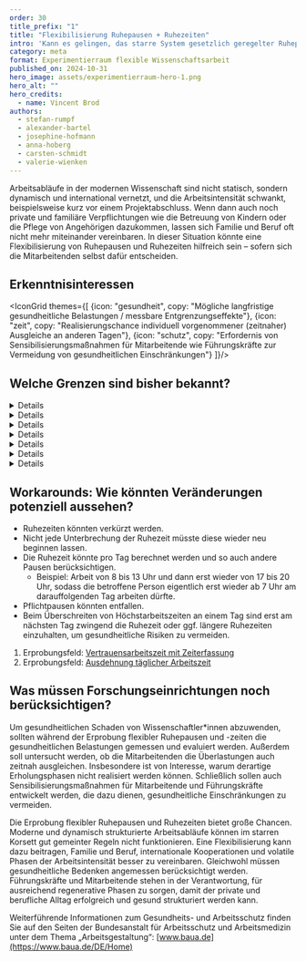 ```yaml
---
order: 30
title_prefix: "1"
title: "Flexibilisierung Ruhepausen + Ruhezeiten"
intro: 'Kann es gelingen, das starre System gesetzlich geregelter Ruhepausen und Ruhezeiten aufzubrechen, ohne die Gesundheit der Mitarbeitenden zu gefährden? Im Rahmen dieses Erprobungsfeldes sollen die Chancen und Herausforderungen dieser Flexibilisierung untersucht werden.'
category: meta
format: Experimentierraum flexible Wissenschaftsarbeit
published_on: 2024-10-31
hero_image: assets/experimentierraum-hero-1.png
hero_alt: ""
hero_credits:
  - name: Vincent Brod
authors:
  - stefan-rumpf
  - alexander-bartel
  - josephine-hofmann
  - anna-hoberg
  - carsten-schmidt
  - valerie-wienken
---
```


<Leadin>Arbeitsabläufe</Leadin> in der modernen Wissenschaft sind nicht statisch, sondern dynamisch und international vernetzt, und die Arbeitsintensität schwankt, beispielsweise kurz vor einem Projektabschluss. Wenn dann auch noch private und familiäre Verpflichtungen wie die Betreuung von Kindern oder die Pflege von Angehörigen dazukommen, lassen sich Familie und Beruf oft nicht mehr miteinander vereinbaren. In dieser Situation könnte eine Flexibilisierung von Ruhepausen und Ruhezeiten hilfreich sein – sofern sich die Mitarbeitenden selbst dafür entscheiden.

## Erkenntnisinteressen

<IconGrid themes={[
  {icon: "gesundheit", copy: "Mögliche langfristige gesundheitliche Belastungen / messbare Entgrenzungseffekte"},
  {icon: "zeit", copy: "Realisierungschance individuell vorgenommener (zeitnaher) Ausgleiche an anderen Tagen"},
  {icon: "schutz", copy: "Erfordernis von Sensibilisierungsmaßnahmen für Mitarbeitende wie Führungskräfte zur Vermeidung von gesundheitlichen Einschränkungen"}
]}/>

## Welche Grenzen sind bisher bekannt?

<DetailsGroup>

<Details summary="Arbeitsrechtliche Grenzen">

Bislang setzt das Arbeitszeitgesetz enge Grenzen.

Ruhepausen: Gemäß § 4 ArbZG muss die Arbeit durch im Voraus feststehende Ruhepausen von mind. 30 Minuten bei einer Arbeitszeit von 6 bis 9 Stunden und 45 Minuten bei einer Arbeitszeit über 9 Stunden unterbrochen werden. Für Jugendliche unter 18 Jahren gilt nach § 11 JArbSchG eine gesonderte Regelung. Die Pause darf nicht am Anfang oder am Ende der Arbeitszeit liegen und muss mindestens 15 Minuten dauern. Die Beschäftigten müssen frei darüber entscheiden können, wo und wie sie diese Zeit verbringen wollen.

Von § 4 ArbZG kann z. B. in folgenden „außergewöhnlichen Fällen“ abgewichen werden:

- vorübergehende Arbeiten in Notfällen und in außergewöhnlichen Fällen, § 14 Abs. 1 ArbZG;
- in Forschung und Lehre, bei unaufschiebbaren Vor- und Abschlussarbeiten sowie bei unaufschiebbaren Arbeiten zur Behandlung, Betreuung und Pflege von Personen bzw. zur Behandlung und Pflege von Tieren an einzelnen Tagen (§ 14 Abs. 2 Nr. 2 ArbZG).

Bei Anwendung von § 14 darf die Arbeitszeit 48 Stunden wöchentlich im Durchschnitt von 6 Kalendermonaten oder 24 Wochen nicht überschreiten.

Ruhezeit: Gemäß § 5 ArbZG müssen Beschäftigte nach Beendigung der täglichen Arbeitszeit eine ununterbrochene Ruhezeit von mindestens 11 Stunden haben. Eine Ausnahme macht § 5 Abs. 2 u. a. bei Einrichtungen zur Behandlung, Pflege und Betreuung von Personen, der Landwirtschaft oder Tierhaltung. Hier kann die Dauer der Ruhezeit von 11 Stunden um bis zu 1 Stunde verkürzt werden, wenn jede Verkürzung der Ruhezeit innerhalb eines Kalendermonats oder innerhalb von vier Wochen durch Verlängerung einer anderen Ruhezeit auf mindestens 12 Stunden ausgeglichen wird.

Gemäß § 7 Abs. 1 ArbZG können die Tarifvertragsparteien die Ruhezeit um bis zu zwei Stunden verkürzen, wenn die Art der Arbeit dies erfordert und die Kürzung innerhalb eines festzulegenden Zeitraums ausgeglichen wird.

Vor einer darüber hinausgehenden Flexibilisierung von Ruhezeiten und Ruhepausen müsste daher das Arbeitszeitgesetz reformiert werden.

</Details>

<Details summary="Technische Grenzen">

Die Umsetzung in anders programmierten Zeiterfassungssystemen (mit automatischer Kappung, Voreinstellungen, o. ä.) stellt Forschungseinrichtungen vor technische Herausforderungen. Auch Apps, die im Wesentlichen durch den Mitarbeitenden selbst genutzt werden und einsehbar sind, können bislang eine technische Hürde darstellen.

</Details>

<Details summary="Prozessuale Grenzen">

Führungskräfte und Wissenschaftler*innen in den Forschungseinrichtungen setzen sich der Gefahr von Rechtsverstößen aus, wenn gesetzliche Regeln zu Ruhezeiten und -pausen nicht eingehalten werden.

</Details>

<Details summary="Führungs- und teambezogene Grenzen">

- Bedenken der Führungskräfte in Bezug auf persönliche Verantwortung und Fürsorgepflicht
- Gegenseitige Negativspirale im Team: Das Verhalten einzelner Personen kann implizit Druck aufbauen und so andere zur Nachahmung verleiten.

</Details>

<Details summary="Kulturelle Grenzen">

- Gewöhnung an „doppelte Buchführung“
- Angst vor Sanktionen oder persönlicher Verantwortung

</Details>

<Details summary="Arbeitsrechtliche Grenzen">

- Auf internationaler Ebene muss dieser Konflikt noch geprüft werden.

</Details>

<Details summary="Gesundheitliche Grenzen">

Es gibt Hinweise, dass bereits nach 12-Stunden-Schichten die mögliche Erholung von 12 Stunden nicht ausreicht, sodass die Ermüdung mit in den nächsten Tag genommen wird. Gesundheitliche Belastungsgrenzen sollten daher genau beobachtet und evaluiert werden.

</Details>

</DetailsGroup>

## Workarounds: Wie könnten Veränderungen potenziell aussehen?

- Ruhezeiten könnten verkürzt werden.
- Nicht jede Unterbrechung der Ruhezeit müsste diese wieder neu beginnen lassen.
- Die Ruhezeit könnte pro Tag berechnet werden und so auch andere Pausen berücksichtigen.
  - Beispiel: Arbeit von 8 bis 13 Uhr und dann erst wieder von 17 bis 20 Uhr, sodass die betroffene Person eigentlich erst wieder ab 7 Uhr am darauffolgenden Tag arbeiten dürfte.
- Pflichtpausen könnten entfallen.
- Beim Überschreiten von Höchstarbeitszeiten an einem Tag sind erst am nächsten Tag zwingend die Ruhezeit oder ggf. längere Ruhezeiten einzuhalten, um gesundheitliche Risiken zu vermeiden.

<Callout title="Zu welchen anderen Erprobungsfeldern besteht ein enger Bezug?">

1. Erprobungsfeld: [Vertrauensarbeitszeit mit Zeiterfassung](/vertrauensarbeitszeit-mit-zeiterfassung/)
2. Erprobungsfeld: [Ausdehnung täglicher Arbeitszeit](/ausdehnung-taglicher-arbeitszeit/)

</Callout>

<IconTile to="/experimentierraum-flexible-wissenschaftsarbeit#zeitsouveranitat-und-flexibilitat" eyebrow="Zuordnung im Experimentierraum" body="New Horizons — Zeitsouveränität und -flexibilität (ZuF)" icon="time"/>

## Was müssen Forschungseinrichtungen noch berücksichtigen?

Um gesundheitlichen Schaden von Wissenschaftler*innen abzuwenden, sollten während der Erprobung flexibler Ruhepausen und -zeiten die gesundheitlichen Belastungen gemessen und evaluiert werden. Außerdem soll untersucht werden, ob die Mitarbeitenden die Überlastungen auch zeitnah ausgleichen. Insbesondere ist von Interesse, warum derartige Erholungsphasen nicht realisiert werden können. Schließlich sollen auch Sensibilisierungsmaßnahmen für Mitarbeitende und Führungskräfte entwickelt werden, die dazu dienen, gesundheitliche Einschränkungen zu vermeiden.

Die Erprobung flexibler Ruhepausen und Ruhezeiten bietet große Chancen. Moderne und dynamisch strukturierte Arbeitsabläufe können im starren Korsett gut gemeinter Regeln nicht funktionieren. Eine Flexibilisierung kann dazu beitragen, Familie und Beruf, internationale Kooperationen und volatile Phasen der Arbeitsintensität besser zu vereinbaren. Gleichwohl müssen gesundheitliche Bedenken angemessen berücksichtigt werden. Führungskräfte und Mitarbeitende stehen in der Verantwortung, für ausreichend regenerative Phasen zu sorgen, damit der private und berufliche Alltag erfolgreich und gesund strukturiert werden kann.

<Callout>

Weiterführende Informationen zum Gesundheits- und Arbeitsschutz finden Sie auf den Seiten der Bundesanstalt für Arbeitsschutz und Arbeitsmedizin unter dem Thema „Arbeitsgestaltung“: [www.baua.de](https://www.baua.de/DE/Home)

</Callout>

<File file="2024-08-27_Machbarkeitsstudie_Experimentierraum_Webversion-1.pdf" title="Vollständigen Ergebnisbericht herunterladen"/>
